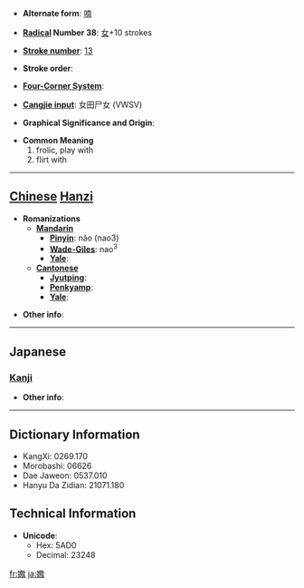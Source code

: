 * '''Alternate form''': [[喃]]

* '''[[Wiktionary:Chinese radical index| Radical]] Number 38''': [[Wiktionary:Chinese radical index 女|女]]+10 strokes

* '''[[Wiktionary:Chinese total strokes index|Stroke number]]''': [[Wiktionary:Chinese total strokes index 13|13]]

* '''Stroke order''': 

* '''[[Wiktionary:Chinese four corner index|Four-Corner System]]''': 

* '''[[Wiktionary:Chinese Cangjie index|Cangjie input]]''': 女田尸女 (VWSV)

* '''Graphical Significance and Origin''': 

* '''Common Meaning'''
*#frolic, play with
*# flirt with


----

== [[Chinese]] [[Hanzi]] ==

* '''Romanizations'''
** '''[[Mandarin]]'''
*** '''[[Pinyin]]''': nǎo (nao3)
*** '''[[Wade-Giles]]''': nao<sup>3</sup>
*** '''[[Yale]]''': 
** '''[[Cantonese]]'''
*** '''[[Jyutping]]''':
*** '''[[Penkyamp]]''': 
*** '''[[Yale]]''': 

* '''Other info''': 

----

==Japanese==
===[[Kanji]]===
{{kanji|on readings=[[じょう]] (jō)
|kun readings=[[なぶる]] (naburu)
}}

* '''Other info''':  

----

== Dictionary Information ==

* KangXi: 0269.170
* Morobashi: 06626
* Dae Jaweon: 0537.010
* Hanyu Da Zidian: 21071.180

== Technical Information ==

* '''Unicode''':
** Hex: 5AD0
** Decimal: 23248

[[fr:嫐]]
[[ja:嫐]]
